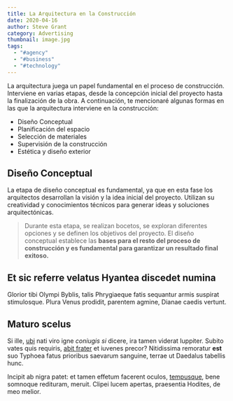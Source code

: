 ```yaml
---
title: La Arquitectura en la Construcción
date: 2020-04-16
author: Steve Grant
category: Advertising
thumbnail: image.jpg
tags:
  - "#agency"
  - "#business"
  - "#technology"
---
```

La arquitectura juega un papel fundamental en el proceso de construcción. Interviene en varias etapas, desde la concepción inicial del proyecto hasta la finalización de la obra. A continuación, te mencionaré algunas formas en las que la arquitectura interviene en la construcción:

* Diseño Conceptual
* Planificación del espacio
* Selección de materiales
* Supervisión de la construcción
* Estética y diseño exterior

## Diseño Conceptual

La etapa de diseño conceptual es fundamental, ya que en esta fase los arquitectos desarrollan la visión y la idea inicial del proyecto. Utilizan su creatividad y conocimientos técnicos para generar ideas y soluciones arquitectónicas. 

> Durante esta etapa, se realizan bocetos, se exploran diferentes
> opciones y se definen los objetivos del proyecto.
> El diseño conceptual establece las **bases para el resto del proceso 
> de construcción y es fundamental para garantizar un resultado final exitoso.**

## Et sic referre velatus Hyantea discedet numina

Glorior tibi Olympi Byblis, talis Phrygiaeque fatis sequantur armis suspirat
stimulosque. Plura Venus prodidit, parentem agmine, Dianae caedis vertunt.

## Maturo scelus

Si ille, [ubi](http://conticuitrhenum.net/rumpit-auro.html) nati viro igne
*coniugis si* dicere, ira tamen viderat Iuppiter. Subito vates quis requiris,
[abit frater](http://cepit.io/) et iuvenes precor? Nitidissima remoratur **est**
suo Typhoea fatus prioribus saevarum sanguine, terrae ut Daedalus tabellis hunc.

Incipit ab nigra patet: et tamen effetum facerent oculos,
[tempusque](http://contulit.net/de.html), bene somnoque redituram, meruit.
Clipei lucem apertas, praesentia Hodites, de meo melior.